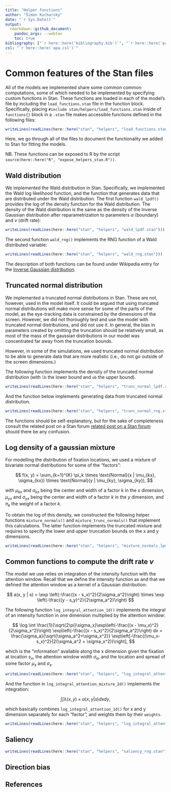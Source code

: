 ```yaml
---
title: "Helper functions"
author: "Šimon Kucharský"
date: "`r Sys.Date()`"
output: 
  rmarkdown::github_document:
    pandoc_args: --webtex
    toc: true
bibliography: ["`r here::here('bibliography.bib')`", "`r here::here('packages.bib')`"]
csl: "`r here::here('apa.csl')`"
---
```


# Common features of the Stan files

All of the models we implemented share some common common computations, some of which needed to be implemented by specifying custom functions in Stan. These functions are loaded in each of the model's file by including the `load_functions.stan` file in the function block. Specifically, placing `#include stan/helpers/load_functions.stan` inside of `functions{}` block in a `.stan` file makes accessible functions defined in the following files:


```r
writeLines(readLines(here::here("stan", "helpers", "load_functions.stan")))
```

Here, we go through all of the files to document the functionality we added to Stan for fitting the models.

NB. These functions can be exposed to R by the script `source(here::here("R", "expose_helpers_stan.R"))`.

## Wald distribution

We implemented the Wald distribution in Stan. Specifically, we implemented the Wald log likelihood function, and the function that generates data that are distributed under the Wald distribution. The first function `wald_lpdf()` provides the log of the density function for the Wald distribution. The density of the Wald distribution is the same as the density of the Inverse Gaussian distribution after reparametrization to parameters $\alpha$ (boundary) and $\nu$ (drift rate):


```r
writeLines(readLines(here::here("stan", "helpers", "wald_lpdf.stan")))
```

The second function `wald_rng()` implements the RNG function of a Wald distributed variable:

```r
writeLines(readLines(here::here("stan", "helpers", "wald_rng.stan")))
```

The description of both functions can be found under Wikipedia entry for the [Inverse Gaussian distribution](https://en.wikipedia.org/wiki/Inverse_Gaussian_distribution).

## Truncated normal distribution

We implemented a truncated normal distributions in Stan. These are not, however, used in the model itself. It could be argued that using truncated normal distributions will make more sense for some of the parts of the model, as the eye-tracking data is constrained by the dimensions of the screen. However, we did not thoroughly test and use the model with truncated normal distributions, and did not use it. In general, the bias in parameters created by omitting the truncation should be relatively small, as most of the mass of the gaussian distributions in our model was concentrated far away from the truncation bounds.

However, in some of the simulations, we used truncated normal distribution to be able to generate data that are more realistic (i.e., do not go outside of the screen dimensions.)

The following function implements the density of the truncated normal distribution (with `lb` the lower bound and `ub` the upper bound). 

```r
writeLines(readLines(here::here("stan", "helpers", "trunc_normal_lpdf.stan")))
```

And the function below implements generating data from truncated normal distribution.

```r
writeLines(readLines(here::here("stan", "helpers", "trunc_normal_rng.stan")))
```

The functions should be self-explanatory, but for the sake of completeness consult the related post on a Stan forum [related post on a Stan forum](https://discourse.mc-stan.org/t/rng-for-truncated-distributions/3122/3) should there be any confusion.


## Log density of a gaussian mixture

For modelling the distribution of fixation locations, we  used a mixture of bivariate normal distributions for some of the "factors":

$$
f(x, y) = \sum_{k=1}^{K} \pi_k \times \text{Normal}(x | \mu_{kx}, \sigma_{kx}) \times \text{Normal}(y | \mu_{ky}, \sigma_{ky}),
$$

with $\mu_{kx}$ and $\sigma_{kx}$ being the center and width of a factor $k$ in the $x$ dimension, $\mu_{yx}$ and $\sigma_{yx}$ being the center and width of a factor $k$ in the $y$ dimension, and $\pi_k$ the weight of a factor $k$.

To obtain the log of this density, we constructed the following  helper functions `mixture_normals()` and `mixture_trunc_normals()` that implement this calculations. The latter function implements the truncated mixture and requires to specify the lower and upper truncation bounds on the x and y dimensions.


```r
writeLines(readLines(here::here("stan", "helpers", "mixture_normals_lpdf.stan")))
```

## Common functions to compute the drift rate $\nu$

The model we use relies on integration of the intensity function with the attention window. Recall that we define the intensity function as
and that we defined the attention window as a kernel of a Gaussian distribution:

$$
a(x, y | s) = \exp \left(-\frac{(x - s_x)^2}{2\sigma_a^2}\right) \times \exp \left(-\frac{(y - s_y)^2}{2\sigma_a^2}\right)
$$

The following function `log_integral_attention_1d()` implements the integral of an intensity function in one dimension multiplied by the attention window:


$$
\log \int \frac{1}{\sqrt{2\pi}\sigma_x}\exp\left(-\frac{(x - \mu_x)^2}{2\sigma_x^2}\right) \exp\left(-\frac{(x - s_x)^2}{2\sigma_a^2}\right) dx = \frac{\sigma_a}{\sqrt{\sigma_a^2+\sigma_x^2}} \exp\left[-\frac{(\mu_x-s_x)^2}{2(\sigma_a^2 + \sigma_x^2)}\right],
$$

which is the "information" available along the x dimension given the fixation at location $s_x$, the attention window width $\sigma_a$, and the location and spread of some factor $\mu_x$ and $\sigma_x$.

```r
writeLines(readLines(here::here("stan", "helpers", "log_integral_attention_1d.stan")))
```

And the function in `log_integral_attention_mixture_2d()` implements the integration:

$$
\int\int \lambda(x, y) \times a(x, y | s) dx dy,
$$

which basically combines `log_integral_attention_1d()` for x and y dimension separately for each "factor", and weights them by their `weights`.

```r
writeLines(readLines(here::here("stan", "helpers", "log_integral_attention_mixture_2d.stan")))
```

## Saliency


```r
writeLines(readLines(here::here("stan", "helpers", "saliency_rng.stan")))
```

## Direction bias

## References
